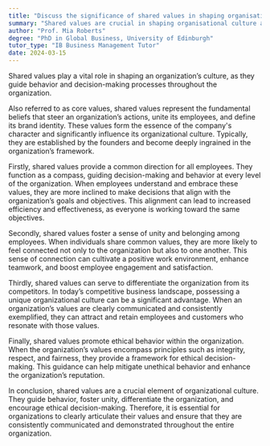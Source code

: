 ```yaml
---
title: "Discuss the significance of shared values in shaping organisational culture"
summary: "Shared values are crucial in shaping organisational culture as they guide behaviour and decision-making within the organisation."
author: "Prof. Mia Roberts"
degree: "PhD in Global Business, University of Edinburgh"
tutor_type: "IB Business Management Tutor"
date: 2024-03-15
---
```


Shared values play a vital role in shaping an organization’s culture, as they guide behavior and decision-making processes throughout the organization.

Also referred to as core values, shared values represent the fundamental beliefs that steer an organization’s actions, unite its employees, and define its brand identity. These values form the essence of the company's character and significantly influence its organizational culture. Typically, they are established by the founders and become deeply ingrained in the organization’s framework.

Firstly, shared values provide a common direction for all employees. They function as a compass, guiding decision-making and behavior at every level of the organization. When employees understand and embrace these values, they are more inclined to make decisions that align with the organization’s goals and objectives. This alignment can lead to increased efficiency and effectiveness, as everyone is working toward the same objectives.

Secondly, shared values foster a sense of unity and belonging among employees. When individuals share common values, they are more likely to feel connected not only to the organization but also to one another. This sense of connection can cultivate a positive work environment, enhance teamwork, and boost employee engagement and satisfaction.

Thirdly, shared values can serve to differentiate the organization from its competitors. In today’s competitive business landscape, possessing a unique organizational culture can be a significant advantage. When an organization’s values are clearly communicated and consistently exemplified, they can attract and retain employees and customers who resonate with those values.

Finally, shared values promote ethical behavior within the organization. When the organization’s values encompass principles such as integrity, respect, and fairness, they provide a framework for ethical decision-making. This guidance can help mitigate unethical behavior and enhance the organization’s reputation.

In conclusion, shared values are a crucial element of organizational culture. They guide behavior, foster unity, differentiate the organization, and encourage ethical decision-making. Therefore, it is essential for organizations to clearly articulate their values and ensure that they are consistently communicated and demonstrated throughout the entire organization.
    